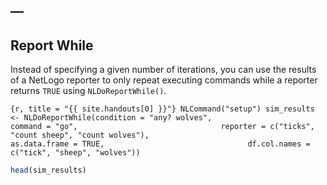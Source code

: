 ---
---

## Report While

Instead of specifying a given number of iterations, you can use the results of a NetLogo reporter to only repeat executing commands while a reporter returns `TRUE` using `NLDoReportWhile()`. 
  
```{r, title = "{{ site.handouts[0] }}"}
NLCommand("setup")
sim_results <- NLDoReportWhile(condition = "any? wolves", 
                               command = "go",
                               reporter = c("ticks", "count sheep", "count wolves"),
                               as.data.frame = TRUE,
                               df.col.names = c("tick", "sheep", "wolves"))
```

```r
head(sim_results)
```

